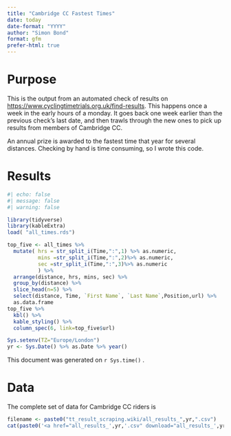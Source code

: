 ```yaml
---
title: "Cambridge CC Fastest Times"
date: today
date-format: "YYYY"
author: "Simon Bond"
format: gfm
prefer-html: true
---
```


# Purpose

This is the output from an automated check of results on <https://www.cyclingtimetrials.org.uk/find-results>. This happens once a week in the early hours of a monday.  It goes back one week earlier than the previous check's last date, and then trawls through the new ones to pick up results from members of Cambridge CC. 

An annual prize is awarded to the fastest time that year for several distances. Checking by hand is time consuming, so I wrote this code. 

# Results


```r
#| echo: false
#| message: false
#| warning: false

library(tidyverse)
library(kableExtra)
load( "all_times.rds")

top_five <- all_times %>% 
  mutate( hrs = str_split_i(Time,":",1) %>% as.numeric,
          mins =str_split_i(Time,":",2)%>% as.numeric,
          sec =str_split_i(Time,":",3)%>% as.numeric
          ) %>% 
  arrange(distance, hrs, mins, sec) %>% 
  group_by(distance) %>% 
  slice_head(n=5) %>% 
  select(distance, Time, `First Name`, `Last Name`,Position,url) %>% 
  as.data.frame 
top_five %>% 
  kbl() %>% 
  kable_styling() %>% 
  column_spec(6, link=top_five$url)

Sys.setenv(TZ="Europe/London")
yr <- Sys.Date() %>% as.Date %>% year()
```

This document was generated on `r Sys.time()` .


# Data

The complete set of data for Cambridge CC riders is 
```r
filename <- paste0("tt_result_scraping.wiki/all_results_",yr,".csv")
cat(paste0('<a href="all_results_',yr,'.csv" download="all_results_',yr,'.csv"> here </a>'))
```


